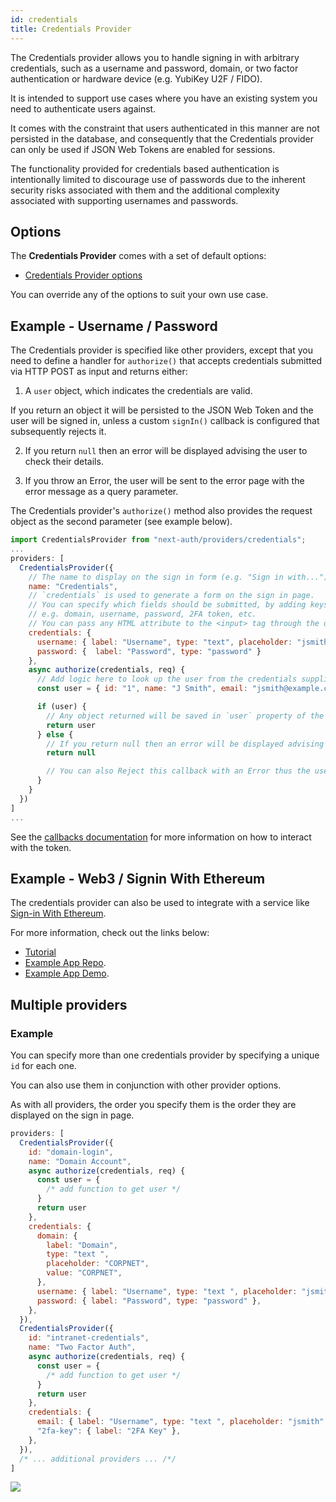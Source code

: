 ```yaml
---
id: credentials
title: Credentials Provider
---
```



The Credentials provider allows you to handle signing in with arbitrary credentials, such as a username and password, domain, or two factor authentication or hardware device (e.g. YubiKey U2F / FIDO).

It is intended to support use cases where you have an existing system you need to authenticate users against.

It comes with the constraint that users authenticated in this manner are not persisted in the database, and consequently that the Credentials provider can only be used if JSON Web Tokens are enabled for sessions.

<Callout type="warning">
The functionality provided for credentials based authentication is intentionally limited to discourage use of passwords due to the inherent security risks associated with them and the additional complexity associated with supporting usernames and passwords.
</Callout>

## Options

The **Credentials Provider** comes with a set of default options:

- [Credentials Provider options](/reference/providers/credentials)

You can override any of the options to suit your own use case.

## Example - Username / Password

The Credentials provider is specified like other providers, except that you need to define a handler for `authorize()` that accepts credentials submitted via HTTP POST as input and returns either:

1. A `user` object, which indicates the credentials are valid.

If you return an object it will be persisted to the JSON Web Token and the user will be signed in, unless a custom `signIn()` callback is configured that subsequently rejects it.

2. If you return `null` then an error will be displayed advising the user to check their details.

3. If you throw an Error, the user will be sent to the error page with the error message as a query parameter.

The Credentials provider's `authorize()` method also provides the request object as the second parameter (see example below).

```js title="pages/api/auth/[...nextauth].js"
import CredentialsProvider from "next-auth/providers/credentials";
...
providers: [
  CredentialsProvider({
    // The name to display on the sign in form (e.g. "Sign in with...")
    name: "Credentials",
    // `credentials` is used to generate a form on the sign in page.
    // You can specify which fields should be submitted, by adding keys to the `credentials` object.
    // e.g. domain, username, password, 2FA token, etc.
    // You can pass any HTML attribute to the <input> tag through the object.
    credentials: {
      username: { label: "Username", type: "text", placeholder: "jsmith" },
      password: {  label: "Password", type: "password" }
    },
    async authorize(credentials, req) {
      // Add logic here to look up the user from the credentials supplied
      const user = { id: "1", name: "J Smith", email: "jsmith@example.com" }

      if (user) {
        // Any object returned will be saved in `user` property of the JWT
        return user
      } else {
        // If you return null then an error will be displayed advising the user to check their details.
        return null

        // You can also Reject this callback with an Error thus the user will be sent to the error page with the error message as a query parameter
      }
    }
  })
]
...
```

See the [callbacks documentation](/reference/configuration/auth-config#callbacks) for more information on how to interact with the token.

## Example - Web3 / Signin With Ethereum

The credentials provider can also be used to integrate with a service like [Sign-in With Ethereum](https://login.xyz).

For more information, check out the links below:

- [Tutorial](https://docs.login.xyz/integrations/Auth.js)
- [Example App Repo](https://github.com/spruceid/siwe-next-auth-example).
- [Example App Demo](https://siwe-next-auth-example2.vercel.app/).

## Multiple providers

### Example

You can specify more than one credentials provider by specifying a unique `id` for each one.

You can also use them in conjunction with other provider options.

As with all providers, the order you specify them is the order they are displayed on the sign in page.

```js
providers: [
  CredentialsProvider({
    id: "domain-login",
    name: "Domain Account",
    async authorize(credentials, req) {
      const user = {
        /* add function to get user */
      }
      return user
    },
    credentials: {
      domain: {
        label: "Domain",
        type: "text ",
        placeholder: "CORPNET",
        value: "CORPNET",
      },
      username: { label: "Username", type: "text ", placeholder: "jsmith" },
      password: { label: "Password", type: "password" },
    },
  }),
  CredentialsProvider({
    id: "intranet-credentials",
    name: "Two Factor Auth",
    async authorize(credentials, req) {
      const user = {
        /* add function to get user */
      }
      return user
    },
    credentials: {
      email: { label: "Username", type: "text ", placeholder: "jsmith" },
      "2fa-key": { label: "2FA Key" },
    },
  }),
  /* ... additional providers ... /*/
]
```

![](/img/signin-complex.png)
